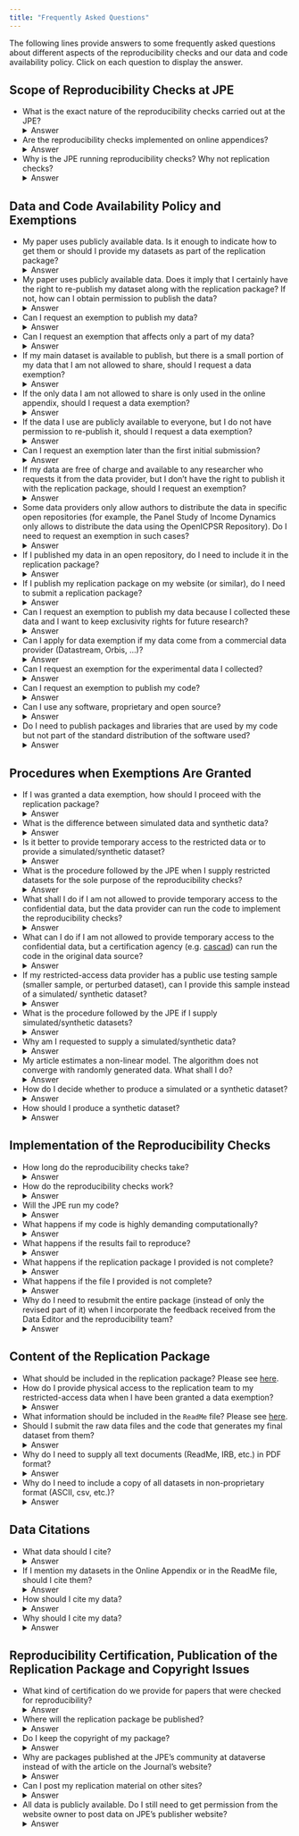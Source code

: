```yaml
---
title: "Frequently Asked Questions"
---
```


 The following lines provide answers to some frequently asked questions about different aspects of the reproducibility checks and our data and code availability policy. Click on each question to display the answer. 

## Scope of Reproducibility Checks at JPE

* What is the exact nature of the reproducibility checks carried out at the JPE? <details><summary>Answer</summary>The purpose of the reproducibility checks carried out at the JPE is to verify three aspects of the replication package: (i) it is complete, in the sense of producing each table, figure, and in-text number in the paper and its appendices, including those online; (ii) it is self-contained, in the sense of not requiring a subprogram or module not included in the package; and (iii) the data and code are adequately documented for other researchers to be able to use them to replicate the results in the paper. When the data are accessible (included in the package or, in case of exemptions, via temporary access by the reproducibility team), the checks ensure that the code exactly reproduces the results in the paper and its appendices. In the case of a data exemption, authors may provide simulated or synthetic data to check that the code runs and produces all output, but the exact results cannot be checked. <br>Reproducibility checks (not replication checks) are conducted. This means that our checks <b><i>do not</i></b> screen for coding errors, discrepancies between what the paper claims the code does and what it actually does, econometric errors, or whether the empirical approach followed in the paper can be reproduced in other environments or other datasets.
</details>
* Are the reproducibility checks implemented on online appendices? <details><summary>Answer</summary>Yes, the replication package should produce each table, figure, and in-text number in the paper and its appendices, including those online. All these codes are checked for their ability to produce the results in the paper and appendices.</details>
* Why is the JPE running reproducibility checks? Why not replication checks? <details><summary>Answer</summary>We firmly believe that reproducibility and replicability are the main pillars of science. The nature of replication checks requires time, effort, and resources that journals typically do not have: the publication process should be speedy for science to advance at the right pace. Our reproducibility checks provide a necessary first step: to ensure that authors publish all available data and the codes that generate the results they present in the papers we publish, and, importantly, to check that these codes and data run and produce the published results. The certification that we provide enhances transparency, since it assures that other researchers can reproduce the published research and test it against other datasets, assumptions, methods, etc. It also provides an additional service to the authors, as we often detect small errors that are better amended before publication than in an erratum afterwards.

## Data and Code Availability Policy and Exemptions

* My paper uses publicly available data. Is it enough to indicate how to get them or should I provide my datasets as part of the replication package? <details><summary>Answer</summary>Even publicly available data should be included in the replication package to ensure they remain available in the future for anyone who wants to replicate your results. The only exception is when your exact extract is published in a &quot;trusted&quot; repository (see the following <a href="https://social-science-data-editors.github.io/guidance/Requested_information_hosting.html#trusted-repositories">list</a> for guidance) with a permanent DOI. This is important, because datasets are often updated (or removed) by the provider, and your version of the data may no longer be available to researchers in the future.</details>
* My paper uses publicly available data. Does it imply that I certainly have the right to re-publish my dataset along with the replication package? If not, how can I obtain permission to publish the data? <details><summary>Answer</summary>Each provider offers a different policy regarding re-distribution of original and transformed datasets. Some providers, for example, allow re-distribution as long as your extract is deposited in a specific repository. You should make sure about the restrictions to publish your data before the first submission. You should also make sure to seek permission from the original owner of the data to publish them, and make sure to cite the original source accordingly.</details>  
* Can I request an exemption to publish my data? <details><summary>Answer</summary> Yes, you can request an exemption on the grounds that the data are restricted-access. The request should be made <b><i>at the time of initial submission</i></b>, in a cover letter addressed to the Editor. The Editor in charge of your submission will determine whether your request is justified before submitting the paper to referees. If the Editor decides against the exemption, the manuscript will not be sent to referees, and you will be requested to either accept the data and code availability policy or otherwise the paper will be rJPEected. Submission fees will not be returned in that case. When an exemption is needed for a dataset that is incorporated to the analysis during the editorial process, the exemption should be requested at the first iteration in which the new data are incorporated.</details>
* Can I request an exemption that affects only a part of my data?  <details><summary>Answer</summary>Yes, provided that the request is made at the time of initial submission.</details> 
* If my main dataset is available to publish, but there is a small portion of my data that I am not allowed to share, should I request a data exemption?<details><summary>Answer</summary> Yes. If you do not require a data exemption at the time of your first submission, you will be required to publish all the data used in your paper. </details>
* If the only data I am not allowed to share is only used in the online appendix, should I request a data exemption?  <details><summary>Answer</summary>Yes. The data to produce all results in the paper and appendices, including those online, should be shared unless an exemption is requested and granted at the time of first submission.</details>
* If the data I use are publicly available to everyone, but I do not have permission to re-publish it, should I request a data exemption?<details><summary>Answer</summary>  Yes. Unless you are granted an exemption at the time of first submission, you will be required to publish in the replication package all data to produce all results in the paper and appendices, including those online.</details>
* Can I request an exemption later than the first initial submission?  <details><summary>Answer</summary>In general, no. Later exemptions can only be requested for new data that is incorporated into the analysis during the editorial process. If your data cannot be published and you did not request the exemption at the time of initial submission, your paper may be rJPEected for publication at JPE. </details>
* If my data are free of charge and available to any researcher who requests it from the data provider, but I don't have the right to publish it with the replication package, should I request an exemption?  <details><summary>Answer</summary>Yes. Whenever the data used for the analysis in the paper cannot be published with the replication package (or in an open-access &quot;trusted&quot; repository, see the following <a href="https://social-science-data-editors.github.io/guidance/Requested_information_hosting.html#trusted-repositories">list</a> for guidance on what constitutes a &quot;trusted&quot; repository) an exemption needs to be requested at the time of first submission. Only if the exact extract that was used in the study is published in the repository and it is readily available in the exact format that is called by the code, an exemption will not be requested. </details>
* Some data providers only allow authors to distribute the data in specific open repositories (for example, the Panel Study of Income Dynamics only allows to distribute the data using the OpenICPSR Repository). Do I need to request an exemption in such cases?   <details><summary>Answer</summary>   No. Data archived in &quot;trusted&quot; open repositories (see the following <a href="https://social-science-data-editors.github.io/guidance/Requested_information_hosting.html#trusted-repositories">list</a> for guidance) is acceptable in the replication package provided what is published is the extract that was used in the study and it is readily available in the exact format that is called by your code. The Data Editor will evaluate the suitability of the repository.</details>
* If I published my data in an open repository, do I need to include it in the replication package?   <details><summary>Answer</summary>   Data archived in &quot;trusted&quot; open repositories (see the following <a href="https://social-science-data-editors.github.io/guidance/Requested_information_hosting.html#trusted-repositories">list</a> for guidance) is acceptable in the replication package provided what is published is the extract that was used in the study and it is readily available in the exact format that is called by the code. The Data Editor will evaluate the suitability of the repository and whether or not there is the need of publishing a copy with the package on the journal's repository.</details>
* If I publish my replication package on my website (or similar), do I need to submit a replication package?  <details><summary>Answer</summary>Yes. Personal websites are not considered &quot;trusted&quot; open repositories, because there is no guarantee that the package will be systematically archived. See the following <a href="https://social-science-data-editors.github.io/guidance/Requested_information_hosting.html#trusted-repositories">list</a>  for guidance on what constitutes a &quot;trusted&quot; repository. </details>
* Can I request an exemption to publish my data because I collected these data and I want to keep exclusivity rights for future research?  <details><summary>Answer</summary>No. The goal of our data and code availability policy is to ensure transparency and reproducibility of research, and this requires publishing the data you collected. If others can use your data, your research will gain visibility.</details>
* Can I apply for data exemption if my data come from a commercial data provider (Datastream, Orbis, …)?   <details><summary>Answer</summary>   Yes. Restricted access data is generally discouraged, but when the nature of your research largely relies on a specific dataset and cannot be conducted on an open alternative, those data are eligible for an exemption. However, you may be requested to provide a certification from the provider indicating that the data will be archived and made available to other users following the same procedure to request access to it.</details>
* Can I request an exemption for the experimental data I collected? <details><summary>Answer</summary> In general, no. Data should be anonymized to ensure that subjects cannot be identified. Only when the nature of the study impedes such anonymization, the authors can request a data exemption, which will cover only the required minimum to ensure the anonymity of the experimental subjects.</details>
* Can I request an exemption to publish my code? <details><summary>Answer</summary>No.</details>
* Can I use any software, proprietary and open source?  <details><summary>Answer</summary>Yes. Open source software is encouraged, but licensed software is allowed. If the authors use software which is rather uncommon and requires special licenses, we ask for their cooperation to find a solution (which might entail providing remote access to the authors' machine to our replicators in extreme cases.).</details>
* Do I need to publish packages and libraries that are used by my code but not part of the standard distribution of the software used? <details><summary>Answer</summary> Whenever possible, yes. If these packages or libraries are available in open repositories (e.g. most Stata packages), a clear indication on how to download and use them is sufficient. If the libraries cannot be included in the packages and are not publicly available, the Data Editor will be in contact with the authors to coordinate on a feasible way to implement the checks.</details>


## Procedures when Exemptions Are Granted


* If I was granted a data exemption, how should I proceed with the replication package?  <details><summary>Answer</summary>If you were granted a data exemption, your paper would still need to go through reproducibility checks before final acceptance. In order to do so, you can either (i) grant temporary (distance or physical) access to the data to the reproducibility team for the sole purpose of the checks (the data will be destroyed or access terminated after the checks), or (ii) supply simulated or synthetic dataset(s) instead of the one(s) used in the analysis. </details>
* What is the difference between simulated data and synthetic data? <details><summary>Answer</summary> A simulated dataset is generated by a model (ideally, your model). A synthetic dataset is a scrambling or perturbation of the actual dataset to ensure anonymity. </details>  
* Is it better to provide temporary access to the restricted data or to provide a simulated/synthetic dataset?  <details><summary>Answer</summary>Whenever feasible, we strongly recommend providing temporary access to  restricted data. There are numerous advantages of this approach: (i) it saves the effort of producing synthetic or simulated datasets; (ii) the certification provided by the journal is stronger in the sense that we certify that we have been able to reproduce the results published in the paper as opposed to only checking that the code is complete, runs, and produces output for all tables, figures, and in-text numbers published in the article and its printed and online appendices; (iii) we can detect if the results cannot be reproduced, which gives the authors a chance to fix any errors before publication.</details>
* What is the procedure followed by the JPE when I supply restricted datasets for the sole purpose of the reproducibility checks?  <details><summary>Answer</summary>The reproducibility team will treat the data with the highest ethical standards, preventing any violations of confidentiality, and using them exclusively to run the reproducibility checks. The restricted datasets will be destroyed as soon as the  checks are performed and, therefore, they will not be published.</details>
* What shall I do if I am not allowed to provide temporary access to the confidential data, but the data provider can run the code to implement the reproducibility checks?  <details><summary>Answer</summary>Even if you cannot provide direct access to the reproducibility team, this option is preferred to the simulated/synthetic dataset alternative as long as the checks can be executed in a reasonable amount of time. In this case, you need to supply the replication package to the journal and the contact of the data provider. The reproducibility team will send the code to the provider and the provider will send the output back to the team, who will check the results.  </details>
* What can I do if I am not allowed to provide temporary access to the confidential data, but a certification agency (e.g. <a href="https://www.casd.eu/en/le-centre-dacces-securise-aux-donnees-casd/certification-de-resultats-cascad-casd/">cascad</a>) can run the code in the original data source?  <details><summary>Answer</summary>This option is still generally preferred to the simulated/synthetic dataset alternative. However, you should seek approval by the Data Editor before making any commitments with the certification agency. The JPE, however, will <b><i>NOT</i></b> be able to cover the cost of certification.</details>
* If my restricted-access data provider has a public use testing sample (smaller sample, or perturbed dataset), can I provide this sample instead of a simulated/ synthetic dataset?  <details><summary>Answer</summary>If this option is available, it is generally preferred to the simulated/synthetic dataset (but less preferred to providing temporary access to the original data) as long as the testing sample can be published with your package. Otherwise, a simulated/synthetic dataset that can be published with the package is preferred.  </details> 
* What is the procedure followed by the JPE if I supply simulated/synthetic datasets?   <details><summary>Answer</summary>   The simulated/synthetic dataset will be published with the replication package. Even if these are not the real data, their structure, which by design will largely mimic the actual dataset, will give readers a better sense of your data. Please make sure the manipulations used to produce the synthetic/simulated datasets are described in the ReadMe file. </details>
* Why am I requested to supply a simulated/synthetic data?  <details><summary>Answer</summary>Our view is that, when reproducibility checks cannot be performed on real data, there is still an advantage of running them on such simulated/synthetic datasets: they are still useful to make sure the code is complete and self-contained, and that it runs without errors. </details> 
* My article estimates a non-linear model. The algorithm does not converge with randomly generated data. What shall I do?  <details><summary>Answer</summary>In this case, we strongly recommend simulating data using your model as data generating process. If that is not feasible, please contact the Data Editor explaining in detail why this is the case. The Data Editor will either assist you in the process, and, eventually, s/he will make a proposal to your original Editor about how to handle the situation.   </details>
* How do I decide whether to produce a simulated or a synthetic dataset? <details><summary>Answer</summary> In order to generate a dataset that mimics the same characteristics as the original one, the synthetic option may be easier. There are many open source routines that do it for you. However, there are also two main disadvantages: (i) you need to make sure that your scrambling/perturbation algorithm ensures correct anonymization of the data; and (ii) non-linear estimation routines may not converge on synthetic data, whereas they are more likely to converge in an artificial dataset generated by the model that you are estimating.</details>
* How should I produce a synthetic dataset? <details><summary>Answer</summary> There are multiple ways to generate it. You can find some useful links with helpful resources, mostly in R, <a href="https://journalprivacyconfidentiality.org/index.php/jpc/article/view/407">here</a>, <a href="https://www.jstatsoft.org/article/view/v074i11">here</a>, <a href="https://github.com/virgesmith/demographyMicrosim">here</a>, and <a href="https://www.jstatsoft.org/article/view/v079i10">here</a></details>


## Implementation of the Reproducibility Checks

* How long do the reproducibility checks take? <details><summary>Answer</summary> We usually provide the outcome of our reproducibility checks in less than two weeks. If the package is not complete or the code does not run, more than one iteration may be required, in which case the processing time might be increased. Articles that require a relatively long running time may take longer. The processing time also depends on how responsive the authors are to our requests.</details>
* How do the reproducibility checks work?   <details><summary>Answer</summary>   The reproducibility checks are handled by our Data Editor and our reproducibility team: a team of advanced Ph.D. students that have been hired to carry out the checks under the supervision of the Data Editor. Once an article is conditionally accepted for publication at the JPE, the authors are requested to submit the replication package along with other production files. Upon submission, the Data Editor assigns the package to one or several members of the reproducibility team. The reproducibility team provides the Data Editor with a report summarizing the outcome of the checks. After reviewing it, the Data Editor contacts the authors informing them about the outcome of the replication checks, and eventually requests them to amend the package if needed. Once the replication checks are completed, the article is transferred back to the original Editor, who is in charge of final acceptance. If results in the paper need to be modified as a result of the checks, the original Editor in charge will be responsible for approving these changes before acceptance. If these changes imply a modification of the message of the paper, the original Editor can decide to rJPEect the paper. Final acceptance is conditional on full reproducibility.</details>
* Will the JPE run my code?<details><summary>Answer</summary>  Yes. Upon submission, the Data Editor assigns the package to one or several members of the reproducibility team, who will run your code and check the output generated. The reproducibility team provides the Data Editor with a report summarizing the outcome of the checks. In some instances, the code is too demanding to be run in a reasonable amount of time. In such cases, the Data Editor will be in contact with you with a recommendation for supplying a simplified version of the code that allows testing the essential parts of the code.</details>
* What happens if my code is highly demanding computationally?   <details><summary>Answer</summary>   If the code is too demanding to be run in a reasonable amount of time, the Data Editor will be in contact with you with a recommendation for supplying a simplified version of the code that allows testing the essential parts of the code. For example, this can entail a reduced number of replications of a simulation exercise, the code that solves a structural model for a given set of parameters, a simplified function to test an optimization routine, etc. Such a simplified &quot;testing&quot; version will be published along with the original code in your replication package. This is so because we believe that these testing versions are extremely useful for other researchers that want to understand and use your code for replication or  their related research, enhancing transparency and increasing the visibility of your research.</details>
* What happens if the results fail to reproduce?<details><summary>Answer</summary>  If the data and code that you provided fail to replicate the results in the paper, the Data Editor will be in contact with you to identify the source of the discrepancy. Once the reproducibility checks are completed, if the discrepancy implies a change in the results presented in the paper or online appendices, even if minor, the Data Editor will notify it to the original Editor in charge. The Editor in charge will be responsible for approving these changes before acceptance. If these changes imply a modification of the message of the paper, the original Editor can decide to rJPEect the paper. Final acceptance is conditional on full reproducibility. </details>
* What happens if the replication package I provided is not complete?   <details><summary>Answer</summary>   The Data Editor will be in contact with you indicating the amendments and additions that need to be done to the replication package to pass the reproducibility checks. Once amended, the revised package will go through the checks again.</details>
* What happens if the file I provided is not complete? <details><summary>Answer</summary> The Data Editor will be in contact with you indicating the amendments and additions that need to be done to the replication package to pass the reproducibility checks. Once amended, the revised package will go through the checks again.</details>
* Why do I need to resubmit the entire package (instead of only the revised part of it) when I incorporate the feedback received from the Data Editor and the reproducibility team?  <details><summary>Answer</summary>We need you to submit the entire package again because updating the replication package ourselves increases the potential risk that the files you intend to submit for possible publication may be mishandled.</details>

## Content of the Replication Package

* What should be included in the replication package? Please see [here](package.qmd#contents-of-replication-package).
* How do I provide physical access to the replication team to my restricted-access data when I have been granted a data exemption? <details><summary>Answer</summary> Whenever possible, the easiest way is to provide a physical copy of your data by including it in a separate folder labeled &quot;4 Confidential data not for publication&quot; outside of the replication package. All replicators and the Data Editor have signed confidentiality agreements that prevent them to use the data for any other purpose than the reproducibility checks. When that option is not feasible, we recommend you to contact our Data Editor to arrange the best way to provide access to the reproducibility team. </details>
* What information should be included in the `ReadMe` file? Please see [here](package.qmd#the-readme-file).
* Should I submit the raw data files and the code that generates my final dataset from them? <details><summary>Answer</summary>Yes, this is requested by our Data and Code Availability Policy. </details>
* Why do I need to supply all text documents (ReadMe, IRB, etc.) in PDF format? <details><summary>Answer</summary>The PDF format is portable, which means that it can be transferred without having to worry about dependencies, fonts, etc. This ensures readability across platforms and users.</details>
* Why do I need to include a copy of all datasets in non-proprietary format (ASCII, csv, etc.)? <details><summary>Answer</summary>Some users of your replication package may be not have access to the specific proprietary software that you used for your study. This ensures that they can have access to your data without problems. It also minimizes compatibility issues (e.g., old versions of Stata cannot open files saved by newer versions).</details>

## Data Citations

* What data should I cite?  <details><summary>Answer</summary>All datasets used in the paper (with no exceptions) should be cited both in the paper and in a dedicated section of the ReadMe file.</details>
* If I mention my datasets in the Online Appendix or in the ReadMe file, should I cite them?  <details><summary>Answer</summary>Yes, all datasets used in the paper (with no exceptions) should be listed in the references section of the <b>paper</b> in the same way that we cite other papers, and a copy of these citations should appear in a dedicated section of the <b>ReadMe</b> file.</details>
* How should I cite my data? <details><summary>Answer</summary> You should cite all datasets used in the paper (with no exceptions) in the references section of the <b>paper</b> in the same way that we cite other papers, and a copy of these citations should appear in a dedicated section of the <b>ReadMe</b> file. You can find some examples in page 7 of <a href="https://bit.ly/3ivH38d">this document</a>. More specific guidance on data citations is available <a href="https://social-science-data-editors.github.io/guidance/addtl-data-citation-guidance.html">here</a>.</details>
* Why should I cite my data?  <details><summary>Answer</summary>Data citations are as fundamental as citations to other papers, if not more. Giving proper credit to data providers is in line with all scientific ethical standards. Moreover, giving proper credit to data providers ensures that they can keep receiving external funding to make their datasets publicly available for research.</details>

## Reproducibility Certification, Publication of the Replication Package and Copyright Issues

* What kind of certification do we provide for papers that were checked for reproducibility?  <details><summary>Answer</summary>The empirical/simulation/experimental papers that we checked include the following statement: <i>&quot;The data and codes for this paper are available at [...]. They were checked for their ability to reproduce the results presented in the paper.&quot;</i>   This statement is adjusted accordingly when data exemptions are granted (acknowledging either that the authors provided temporary access to the confidential data or that the checks were implemented on simulated/synthetic data provided by the authors). In particular, we either certify <i>&quot;The authors were granted an exemption to publish their data because access to the data is restricted. However, the authors provided a simulated or synthetic dataset that allowed the Journal to run their codes. The synthetic/simulated data and codes are available at [...]. They were checked for their ability to generate all tables and figures in the paper, however, the synthetic/simulated data are not designed to reproduce the same results.&quot;</i> or <i>&quot;The authors were granted an exemption to publish their data because access to the data is restricted. However, the authors provided the Journal with temporary access to the data, which allowed the Journal to run their codes. The codes are available  at [...]. The data and codes were checked for their ability to reproduce the results presented in the paper.&quot;</i>, depending on the case that is applicable. These statements are combined accordingly when more than one situation applies.   The statements are also also adjusted when the nature of the algorithms is highly demanding, and a partial/simplified version of the code has been used for the reproducibility checks: we add the sentence &quot;Given the highly demanding nature of the algorithms, the replication checks were run on a simplified version of the code, which is also available at [...]&quot; to the applicable statement.</details>
* Where will the replication package be published? <details><summary>Answer</summary> After all reproducibility checks are completed, you will be requested by the Journal Office to publish your checked package at the <a href="https://dataverse.harvard.edu/dataverse/JPE">JPE's dataverse</a>. Dataverse will assing your package a Digital Object Identifier (DOI), which then will be linked with your publication.</details>
* Do I keep the copyright of my package? <details><summary>Answer</summary> Yes, one of the main advantages of you publishing the package at the <a href="https://dataverse.harvard.edu/dataverse/JPE">JPE's dataverse</a> is that you are the sole responsible and copyright owner of the specific publication. Therefore, it is important that you ensure that you have permission to publish your data before the time of first submission and request an exemption then if you don't.</details>
* Why are packages published at the JPE's community at dataverse instead of with the article on the Journal's website?  <details><summary>Answer</summary>There are many advantages from publishing the package at the <a href="https://dataverse.harvard.edu/dataverse/JPE">JPE's dataverse</a>. Some of them are: (i) the author retains the copyright on the replication package, (ii) by having a specific DOI, it increases the visibility of all packages and, in turn, it increases the visibility of your article, and (iii) it makes it easier to cite. </details>
* Can I post my replication material on other sites?  <details><summary>Answer</summary>   Yes, as long as one copy is published at the <a href="https://dataverse.harvard.edu/dataverse/JPE">JPE's community at dataverse</a>. The only exception is when your replication package is published in a &quot;trusted&quot; repository (see the following <a href="https://social-science-data-editors.github.io/guidance/Requested_information_hosting.html#trusted-repositories">list</a> for guidance) with a permanent DOI. In that case, your DOI can be used to link your article with your package, and the Data Editor can wave the requirement to publish the package at the JPE's community at dataverse. However, publishing your package at the JPE's community at dataverse is recommended, because it increases the visibility of your package.</details>
* All data is publicly available. Do I still need to get permission from the website owner to post data on JPE’s publisher website?  <details><summary>Answer</summary>   Each provider offers a different policy regarding re-distribution of original and transformed datasets. Some providers, for example, allow re-distribution as long as your extract is deposited in a specific repository. You should make sure about the restrictions to publish your data before the first submission. You should also make sure to seek permission from the original owner of the data to publish them, and make sure to cite the original source accordingly.  You will be the responsible of copyright infringements for what you publish with the replication package at the <a href="https://dataverse.harvard.edu/dataverse/JPE">JPE's community at dataverse</a>.</details>























